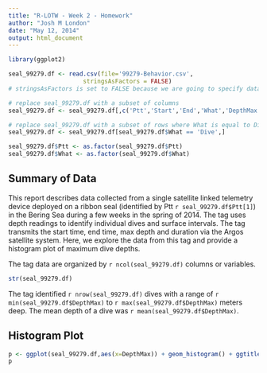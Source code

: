 ```yaml
---
title: "R-LOTW - Week 2 - Homework"
author: "Josh M London"
date: "May 12, 2014"
output: html_document
---
```


```r
library(ggplot2)
```

```r
seal_99279.df <- read.csv(file='99279-Behavior.csv',
                     stringsAsFactors = FALSE)
# stringsAsFactors is set to FALSE because we are going to specify data types on our own

# replace seal_99279.df with a subset of columns
seal_99279.df <- seal_99279.df[,c('Ptt','Start','End','What','DepthMax','DurationMax')]

# replace seal_99279.df with a subset of rows where What is equal to Dive
seal_99279.df <- seal_99279.df[seal_99279.df$What == 'Dive',]

seal_99279.df$Ptt <- as.factor(seal_99279.df$Ptt)
seal_99279.df$What <- as.factor(seal_99279.df$What)
```

## Summary of Data

This report describes data collected from a single satellite linked telemetry device deployed on a ribbon seal (identified by Ptt `r seal_99279.df$Ptt[1]`) in the Bering Sea during a few weeks in the spring of 2014. The tag uses depth readings to identify individual dives and surface intervals. The tag transmits the start time, end time, max depth and duration via the Argos satellite system. Here, we explore the data from this tag and provide a histogram plot of maximum dive depths.

The tag data are organized by `r ncol(seal_99279.df)` columns or variables.

```r
str(seal_99279.df)
```

The tag identified `r nrow(seal_99279.df)` dives with a range of `r min(seal_99279.df$DepthMax)` to `r max(seal_99279.df$DepthMax)` meters deep. The mean depth of a dive was `r mean(seal_99279.df$DepthMax)`.

## Histogram Plot

```r
p <- ggplot(seal_99279.df,aes(x=DepthMax)) + geom_histogram() + ggtitle('Max Dive Depths for a Ribbon Seal')
p
```
